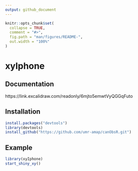 ```yaml
---
output: github_document
---
```


<!-- README.md is generated from README.Rmd. Please edit that file -->

```r
knitr::opts_chunk$set(
  collapse = TRUE,
  comment = "#>",
  fig.path = "man/figures/README-",
  out.width = "100%"
)
```

# xyIphone

## Documentation

https://link.excalidraw.com/readonly/6mjto5emwtVyQGGqFuto

## Installation

```r
install.packages("devtools")
library(devtools)
install_github("https://github.com/umr-amap/canObsR.git")
```

## Example

```r
library(xyIphone)
start_shiny_xy()
```

